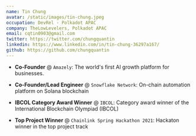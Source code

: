 ```yaml
---
name: Tin Chung
avatar: /static/images/tin-chung.jpeg
occupation: DevRel - Polkadot APAC
company: TheLowLevelers, Polkadot APAC
email: cqtin0903@gmail.com
twitter: https://twitter.com/chungquantin
linkedin: https://www.linkedin.com/in/tin-chung-36297a167/
github: https://github.com/chungquantin
---
```


- **Co-Founder** @ `Amazely`: The world's first AI growth platform for businesses.

- **Co-Founder/Lead Engineer** @ `Snowflake Network`: On-chain automation platform on Solana blockchain

- **IBCOL Category Award Winner** @ `IBCOL`: Category award winner of the International Blockchain Olympiad (IBCOL)

- **Top Project Winner** @ `Chainlink Spring Hackathon 2021`: Hackaton winner in the top project track
